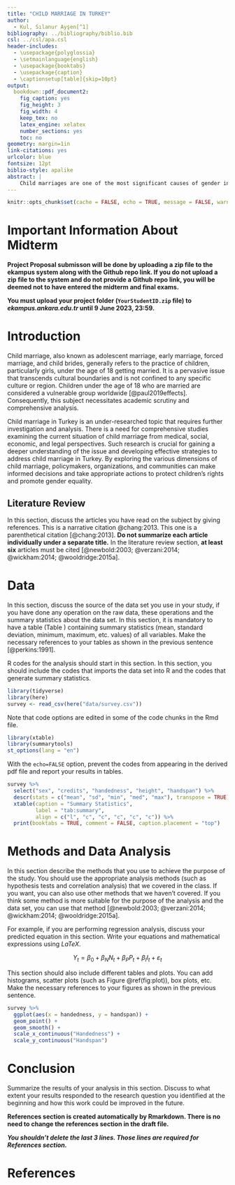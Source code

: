 ```yaml
---
title: "CHILD MARRIAGE IN TURKEY"
author: 
  - Kul, Sılanur Ayşen[^1]
bibliography: ../bibliography/biblio.bib
csl: ../csl/apa.csl
header-includes:
  - \usepackage{polyglossia}
  - \setmainlanguage{english}
  - \usepackage{booktabs}
  - \usepackage{caption} 
  - \captionsetup[table]{skip=10pt}
output:
  bookdown::pdf_document2:
    fig_caption: yes
    fig_height: 3
    fig_width: 4
    keep_tex: no
    latex_engine: xelatex
    number_sections: yes
    toc: no
geometry: margin=1in
link-citations: yes
urlcolor: blue
fontsize: 12pt
biblio-style: apalike
abstract: |
    Child marriages are one of the most significant causes of gender inequality within families in Turkey, as well as a widespread social problem observed worldwide. This situation necessitates a comprehensive examination of child marriages to understand and address all aspects of this issue. The findings of this study highlight that child marriages are a significant consequence of gender inequalities observed in social, political, and economic spheres. Moreover, it reveals that child marriages perpetuate gender inequality in the lives of women. This study aims to shed light on the significant socio-cultural aspects of child mothers and child marriages in Turkey, focusing on regional variations. 
---
```

```r
knitr::opts_chunk$set(cache = FALSE, echo = TRUE, message = FALSE, warning = FALSE)
```

<!-- ======================================================================= -->
<!-- ============================== FOOTNOTES ============================== -->
<!-- ======================================================================= -->
[^1]: 19080406, [Github Repo](https://github.com/silakul/19080406.FINAL)

# Important Information About Midterm

\colorbox{BurntOrange}{WRITE YOUR GITHUB REPO LINK ON LINE 37 IN THIS FILE!}

**Project Proposal submisson will be done by uploading a zip file to the ekampus system along with the Github repo link. If you do not upload a zip file to the system and do not provide a Github repo link, you will be deemed not to have entered the midterm and final exams.**

**You must upload your project folder (`YourStudentID.zip` file) to *ekampus.ankara.edu.tr* until 9 June 2023, 23:59.**

\colorbox{WildStrawberry}{Read the README.md file in the project folder for more information.}

# Introduction
Child marriage, also known as adolescent marriage, early marriage, forced marriage, and child brides, generally refers to the practice of children, particularly girls, under the age of 18 getting married. It is a pervasive issue that transcends cultural boundaries and is not confined to any specific culture or region. Children under the age of 18 who are married are considered a vulnerable group worldwide [@paul2019effects]. Consequently, this subject necessitates academic scrutiny and comprehensive analysis.

Child marriage in Turkey is an under-researched topic that requires further investigation and analysis. There is a need for comprehensive studies examining the current situation of child marriage from medical, social, economic, and legal perspectives. Such research is crucial for gaining a deeper understanding of the issue and developing effective strategies to address child marriage in Turkey. By exploring the various dimensions of child marriage, policymakers, organizations, and communities can make informed decisions and take appropriate actions to protect children's rights and promote gender equality.


## Literature Review

In this section, discuss the articles you have read on the subject by giving references. This is a narrative citation @chang:2013. This one is a parenthetical citation [@chang:2013]. **Do not summarize each article individually under a separate title.** In the literature review section, **at least six** articles must be cited [@newbold:2003; @verzani:2014; @wickham:2014; @wooldridge:2015a].

# Data
In this section, discuss the source of the data set you use in your study, if you have done any operation on the raw data, these operations and the summary statistics about the data set. In this section, it is mandatory to have a table (Table \ref{tab:summary}) containing summary statistics (mean, standard deviation, minimum, maximum, etc. values) of all variables. Make the necessary references to your tables as shown in the previous sentence [@perkins:1991].

R codes for the analysis should start in this section. In this section, you should include the codes that imports the data set into R and the codes that generate summary statistics.

```r
library(tidyverse)
library(here)
survey <- read_csv(here("data/survey.csv"))
```

Note that code options are edited in some of the code chunks in the Rmd file.

```r
library(xtable) 
library(summarytools)
st_options(lang = "en")
```

With the `echo=FALSE` option, prevent the codes from appearing in the derived pdf file and report your results in tables.

```r
survey %>%
  select("sex", "credits", "handedness", "height", "handspan") %>% 
  descr(stats = c("mean", "sd", "min", "med", "max"), transpose = TRUE) %>% 
  xtable(caption = "Summary Statistics",
         label = "tab:summary",
         align = c("l", "c", "c", "c", "c", "c")) %>% 
  print(booktabs = TRUE, comment = FALSE, caption.placement = "top")
```


# Methods and Data Analysis
In this section describe the methods that you use to achieve the purpose of the study. You should use the appropriate analysis methods (such as hypothesis tests and correlation analysis) that we covered in the class. If you want, you can also use other methods that we haven't covered. If you think some method is more suitable for the purpose of the analysis and the data set, you can use that method [@newbold:2003; @verzani:2014; @wickham:2014; @wooldridge:2015a].

For example, if you are performing regression analysis, discuss your predicted equation in this section. Write your equations and mathematical expressions using $LaTeX$.

$$
Y_t = \beta_0 + \beta_N N_t + \beta_P P_t + \beta_I I_t + \varepsilon_t
$$

This section should also include different tables and plots. You can add histograms, scatter plots (such as Figure \@ref(fig:plot)), box plots, etc. Make the necessary references to your figures as shown in the previous sentence.


```r
survey %>% 
  ggplot(aes(x = handedness, y = handspan)) +
  geom_point() +
  geom_smooth() +
  scale_x_continuous("Handedness") + 
  scale_y_continuous("Handspan")
```


# Conclusion
Summarize the results of your analysis in this section. Discuss to what extent your results responded to the research question you identified at the beginning and how this work could be improved in the future.

**References section is created automatically by Rmarkdown. There is no need to change the references section in the draft file.**

**_You shouldn't delete the last 3 lines. Those lines are required for References section._**

\newpage
# References {#references}
<div id="refs"></div>

